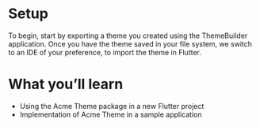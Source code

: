 # Setup

To begin, start by exporting a theme you created using the ThemeBuilder application.
Once you have the theme saved in your file system, we switch to an IDE of your preference, to import the theme in Flutter.

# What you’ll learn

- Using the Acme Theme package in a new Flutter project
- Implementation of Acme Theme in a sample application
